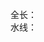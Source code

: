 全长：{{convert|1092|ft|m|1}}<br />水线：{{convert|1040|ft|m|1}}<noinclude>[[Category:尼米兹级航空母舰讯息模板|{{PAGENAME}}]]</noinclude>
